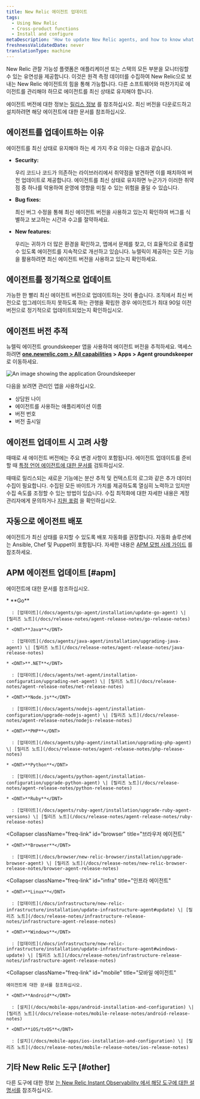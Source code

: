 ```yaml
---
title: New Relic 에이전트 업데이트
tags:
  - Using New Relic
  - Cross-product functions
  - Install and configure
metaDescription: 'How to update New Relic agents, and how to know what version of agent you have.'
freshnessValidatedDate: never
translationType: machine
---
```



New Relic 관찰 가능성 플랫폼은 애플리케이션 또는 스택의 모든 부분을 모니터링할 수 있는 유연성을 제공합니다. 이것은 원격 측정 데이터를 수집하여 New Relic으로 보내는 New Relic 에이전트의 힘을 통해 가능합니다. 다른 소프트웨어와 마찬가지로 에이전트를 관리해야 하므로 에이전트를 최신 상태로 유지해야 합니다.

에이전트 버전에 대한 정보는 [릴리스 정보](/docs/release-notes) 를 참조하십시오. 최신 버전을 다운로드하고 설치하려면 해당 에이전트에 대한 문서를 참조하십시오.

## 에이전트를 업데이트하는 이유

에이전트를 최신 상태로 유지해야 하는 세 가지 주요 이유는 다음과 같습니다.

* <DNT>**Security:**</DNT>

  우리 코드나 코드가 의존하는 라이브러리에서 취약점을 발견하면 이를 패치하여 버전 업데이트로 제공합니다. 에이전트를 최신 상태로 유지하면 누군가가 이러한 취약점 중 하나를 악용하여 운영에 영향을 미칠 수 있는 위험을 줄일 수 있습니다.

* <DNT>**Bug fixes:**</DNT>

  최신 버그 수정을 통해 최신 에이전트 버전을 사용하고 있는지 확인하여 버그를 식별하고 보고하는 시간과 수고를 절약하세요.

* <DNT>**New features:**</DNT>

  우리는 귀하가 더 많은 환경을 확인하고, 앱에서 문제를 찾고, 더 효율적으로 종료할 수 있도록 에이전트를 지속적으로 개선하고 있습니다. 뉴렐릭이 제공하는 모든 기능을 활용하려면 최신 에이전트 버전을 사용하고 있는지 확인하세요.

## 에이전트를 정기적으로 업데이트

가능한 한 빨리 최신 에이전트 버전으로 업데이트하는 것이 좋습니다. 조직에서 최신 버전으로 업그레이드하지 못하도록 하는 관행을 확립한 경우 에이전트가 최대 90일 이전 버전으로 정기적으로 업데이트되었는지 확인하십시오.

## 에이전트 버전 추적

뉴렐릭 에이전트 groundskeeper 앱을 사용하여 에이전트 버전을 추적하세요. 액세스하려면 <DNT>**[one.newrelic.com > All capabilities](https://one.newrelic.com/all-capabilities) > Apps > Agent groundskeeper**</DNT> 로 이동하세요.

<img
  title="Groundskeeper"
  alt="An image showing the application Groundskeeper"
  src={apmGroundskeeperApp}
/>

다음을 보려면 관리인 앱을 사용하십시오.

* 상담원 나이
* 에이전트를 사용하는 애플리케이션 이름
* 버전 번호
* 버전 출시일

## 에이전트 업데이트 시 고려 사항

때때로 새 에이전트 버전에는 주요 변경 사항이 포함됩니다. 에이전트 업데이트를 준비할 때 [특정 언어 에이전트에 대한 문서를](/docs/new-relic-solutions/new-relic-one/install-configure/compatibility-requirements-new-relic-agents-products/) 검토하십시오.

때때로 릴리스되는 새로운 기능에는 분산 추적 및 컨텍스트의 로그와 같은 추가 데이터 수집이 필요합니다. 수집된 모든 바이트가 가치를 제공하도록 열심히 노력하고 있지만 수집 속도를 조정할 수 있는 방법이 있습니다. 수집 최적화에 대한 자세한 내용은 계정 관리자에게 문의하거나 [지원 포럼](https://discuss.newrelic.com) 을 확인하십시오.

## 자동으로 에이전트 배포

에이전트가 최신 상태를 유지할 수 있도록 배포 자동화를 권장합니다. 자동화 솔루션에는 Ansible, Chef 및 Puppet이 포함됩니다. 자세한 내용은 [APM 모범 사례 가이드](/docs/new-relic-solutions/best-practices-guides/full-stack-observability/apm-best-practices-guide/#agents-current) 를 참조하세요.

## APM 에이전트 업데이트 [#apm]

에이전트에 대한 문서를 참조하십시오.

<CollapserGroup>
  <Collapser
    className="freq-link"
    id="apm"
    title="APM 에이전트"
  >
    * <DNT>**Go**</DNT>

      : [업데이트](/docs/agents/go-agent/installation/update-go-agent) \| [릴리즈 노트](/docs/release-notes/agent-release-notes/go-release-notes)

    * <DNT>**Java**</DNT>

      : [업데이트](/docs/agents/java-agent/installation/upgrading-java-agent) \| [릴리즈 노트](/docs/release-notes/agent-release-notes/java-release-notes)

    * <DNT>**.NET**</DNT>

      : [업데이트](/docs/agents/net-agent/installation-configuration/upgrading-net-agent) \| [릴리즈 노트](/docs/release-notes/agent-release-notes/net-release-notes)

    * <DNT>**Node.js**</DNT>

      : [업데이트](/docs/agents/nodejs-agent/installation-configuration/upgrade-nodejs-agent) \| [릴리즈 노트](/docs/release-notes/agent-release-notes/nodejs-release-notes)

    * <DNT>**PHP**</DNT>

      : [업데이트](/docs/agents/php-agent/installation/upgrading-php-agent) \| [릴리즈 노트](/docs/release-notes/agent-release-notes/php-release-notes)

    * <DNT>**Python**</DNT>

      : [업데이트](/docs/agents/python-agent/installation-configuration/upgrade-python-agent) \| [릴리즈 노트](/docs/release-notes/agent-release-notes/python-release-notes)

    * <DNT>**Ruby**</DNT>

      : [업데이트](/docs/agents/ruby-agent/installation/upgrade-ruby-agent-versions) \| [릴리즈 노트](/docs/release-notes/agent-release-notes/ruby-release-notes)
  </Collapser>

  <Collapser
    className="freq-link"
    id="browser"
    title="브라우저 에이전트"
  >
    * <DNT>**Browser**</DNT>

      : [업데이트](/docs/browser/new-relic-browser/installation/upgrade-browser-agent) \| [릴리즈 노트](/docs/release-notes/new-relic-browser-release-notes/browser-agent-release-notes)
  </Collapser>

  <Collapser
    className="freq-link"
    id="infra"
    title="인프라 에이전트"
  >
    * <DNT>**Linux**</DNT>

      : [업데이트](/docs/infrastructure/new-relic-infrastructure/installation/update-infrastructure-agent#update) \| [릴리즈 노트](/docs/release-notes/infrastructure-release-notes/infrastructure-agent-release-notes)

    * <DNT>**Windows**</DNT>

      : [업데이트](/docs/infrastructure/new-relic-infrastructure/installation/update-infrastructure-agent#windows-update) \| [릴리즈 노트](/docs/release-notes/infrastructure-release-notes/infrastructure-agent-release-notes)
  </Collapser>

  <Collapser
    className="freq-link"
    id="mobile"
    title="모바일 에이전트"
  >
    에이전트에 대한 문서를 참조하십시오.

    * <DNT>**Android**</DNT>

      : [설치](/docs/mobile-apps/android-installation-and-configuration) \| [릴리즈 노트](/docs/release-notes/mobile-release-notes/android-release-notes)

    * <DNT>**iOS/tvOS**</DNT>

      : [설치](/docs/mobile-apps/ios-installation-and-configuration) \| [릴리즈 노트](/docs/release-notes/mobile-release-notes/ios-release-notes)
  </Collapser>
</CollapserGroup>

## 기타 New Relic 도구 [#other]

다른 도구에 대한 정보 [는 New Relic Instant Observability 에서 해당 도구에 대한 설명서를](https://newrelic.com/instant-observability/) 참조하십시오.